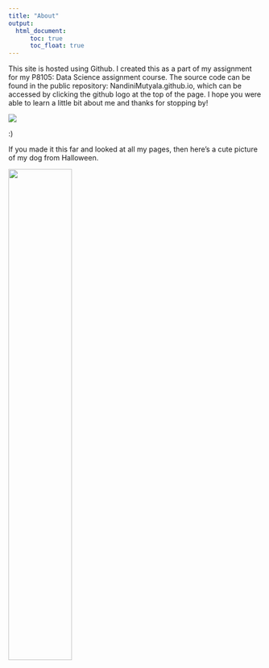 ```yaml
---
title: "About"
output:
  html_document:
      toc: true
      toc_float: true
--- 
```


This site is hosted using Github. I created this as a part of my assignment for my P8105: Data Science assignment course. The source code can be found in the public repository: NandiniMutyala.github.io, which can be accessed by clicking the github logo at the top of the page. I hope you were able to learn a little bit about me and thanks for stopping by!

![](https://media.giphy.com/media/H99mmJ95ApToQlij8H/giphy.gif)

:)

If you made it this far and looked at all my pages, then here's a cute picture of my dog from Halloween.

<img src="images/IMG_3282.jpg" style="width:50%">